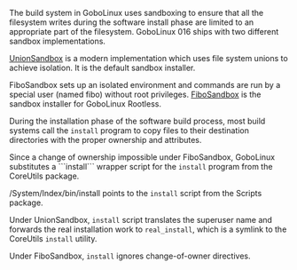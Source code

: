 {{ToC}}
The build system in GoboLinux uses sandboxing to
ensure that all the filesystem writes during the software
install phase are limited to an appropriate part of the
filesystem. GoboLinux 016 ships with two different sandbox
implementations. 

[[UnionSandbox]] is a modern implementation which uses file
system unions to achieve isolation. It is the default
sandbox installer.

FiboSandbox sets up an isolated environment and commands are
run by a special user (named fibo) without root privileges.
[[FiboSandbox]] is the sandbox installer for GoboLinux
Rootless.

During the installation phase of the software build process, 
most build systems call the <code>install</code>
program to copy files to their destination
directories with the proper ownership and attributes.

Since a change of ownership impossible under FiboSandbox,
GoboLinux substitutes a ```install``` wrapper script for the
<code>install</code> program from the CoreUtils package. 

/System/Index/bin/install points to the <code>install</code>
script from the Scripts package.

Under UnionSandbox, <code>install</code> script translates
the superuser name and forwards the real installation work
to <code>real_install</code>, which is a symlink to the
CoreUtils <code>install</code> utility.

Under FiboSandbox, <code>install</code> ignores
change-of-owner directives.
